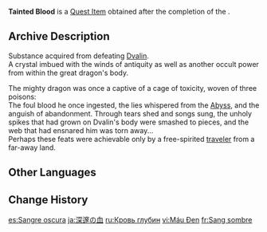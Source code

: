 {{Item Infobox
|id           = 100584
|image        = Item Tainted Blood.png
|type         = Quest Items
|quality      = 5
|description  = Substance acquired from defeating Dvalin.<br>A crystal imbued with the winds of antiquity as well as another occult power from within the great dragon's body.
|source1      = [[A Long Shot]]
|memento      = Yes
}}
'''Tainted Blood''' is a [[Quest Item]] obtained after the completion of the {{Quest|A Long Shot}}.

==Archive Description==
Substance acquired from defeating [[Dvalin]].<br>
A crystal imbued with the winds of antiquity as well as another occult power from within the great dragon's body.

The mighty dragon was once a captive of a cage of toxicity, woven of three poisons:<br>
The foul blood he once ingested, the lies whispered from the [[Abyss]], and the anguish of abandonment. Through tears shed and songs sung, the unholy spikes that had grown on Dvalin's body were smashed to pieces, and the web that had ensnared him was torn away...<br>
Perhaps these feats were achievable only by a free-spirited [[traveler]] from a far-away land.

==Other Languages==
{{Other Languages
|en      = Tainted Blood
|zhs     = 深邃之血
|zhs_rm  = Shēnsuì zhī Xuè
|zht     = 深邃之血
|zht_rm  = Shēnsuì zhī Xiě
|zh_tl   = 
|ja      = 深邃の血
|ja_rm   = Shinsui no Chi
|ja_tl   = 
|ko      = 그윽한 피
|ko_tl   = 
|es      = Sangre oscura
|es_tl   = Dark Blood
|fr      = Sang sombre
|fr_tl   = Dark Blood
|ru      = Кровь глубин
|ru_tl   = Blood of the Depths
|th      = Tainted Blood
|vi      = Máu Đen
|vi_tl   = 
|de      = Unreines Blut
|de_tl   = Impure Blood
|id      = Darah Ternoda
|id_tl   = Tainted Blood
|pt      = Sangue Obscuro
|pt_tl   = 
|tr      = Lekeli Kan
|tr_tl   = Stained Blood
|it      = Sangue contaminato
|it_tl   = 
}}

==Change History==
{{Change History|1.0}}

[[es:Sangre oscura]]
[[ja:深邃の血]]
[[ru:Кровь глубин]]
[[vi:Máu Đen]]
[[fr:Sang sombre]]